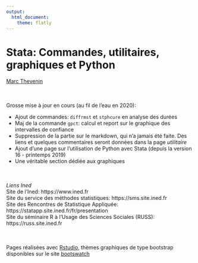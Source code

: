 ---
output: 
  html_document:
    theme: flatly 
---

# Stata: Commandes, utilitaires, graphiques et Python
 [Marc Thevenin](mailto:marc.thevenin@ined.fr)  

<br><br>
Grosse mise à jour en cours (au fil de l'eau en 2020): 

- Ajout de commandes: ```diffrmst``` et ```stphcure``` en analyse des durées
- Maj de la commande ```gpct```: calcul et report sur le graphique des intervalles de confiance
- Suppression de la partie sur le markdown, qui n'a jamais été faite. Des liens et quelques commentaires seront données dans la page *utilitaire*
- Ajout d'une page sur l'utilisation de Python avec Stata (depuis la version 16 - printemps 2019)
- Une véritable section dédiée aux graphiques


<br><br>
*Liens Ined*   
Site de l'Ined: https://www.ined.fr  
Site du service des méthodes statistiques: https://sms.site.ined.fr  
Site des Rencontres de Statistique Appliquée: https://statapp.site.ined.fr/fr/presentation   
Site du séminaire R à l'Usage des Sciences Sociales (RUSS): https://russ.site.ined.fr


<br><br>
Pages réalisées avec [Rstudio](href:https://www.rstudio.com), thèmes graphiques de type bootstrap disponibles sur le site [bootswatch](https://bootswatch.com/) 

